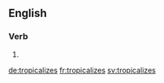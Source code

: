 
==English==

===Verb===
{{head|en|verb form}}

# {{en-third-person singular of|tropicalize}}

[[de:tropicalizes]]
[[fr:tropicalizes]]
[[sv:tropicalizes]]